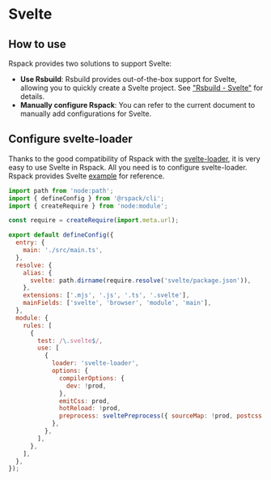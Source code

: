 # Svelte

## How to use

Rspack provides two solutions to support Svelte:

- **Use Rsbuild**: Rsbuild provides out-of-the-box support for Svelte, allowing you to quickly create a Svelte project. See ["Rsbuild - Svelte"](https://rsbuild.rs/guide/framework/svelte) for details.
- **Manually configure Rspack**: You can refer to the current document to manually add configurations for Svelte.

## Configure svelte-loader

Thanks to the good compatibility of Rspack with the [svelte-loader](https://github.com/sveltejs/svelte-loader), it is very easy to use Svelte in Rspack. All you need is to configure svelte-loader. Rspack provides Svelte [example](https://github.com/rspack-contrib/rstack-examples/tree/main/rspack/svelte) for reference.

```js title="rspack.config.mjs"
import path from 'node:path';
import { defineConfig } from '@rspack/cli';
import { createRequire } from 'node:module';

const require = createRequire(import.meta.url);

export default defineConfig({
  entry: {
    main: './src/main.ts',
  },
  resolve: {
    alias: {
      svelte: path.dirname(require.resolve('svelte/package.json')),
    },
    extensions: ['.mjs', '.js', '.ts', '.svelte'],
    mainFields: ['svelte', 'browser', 'module', 'main'],
  },
  module: {
    rules: [
      {
        test: /\.svelte$/,
        use: [
          {
            loader: 'svelte-loader',
            options: {
              compilerOptions: {
                dev: !prod,
              },
              emitCss: prod,
              hotReload: !prod,
              preprocess: sveltePreprocess({ sourceMap: !prod, postcss: true }),
            },
          },
        ],
      },
    ],
  },
});
```
